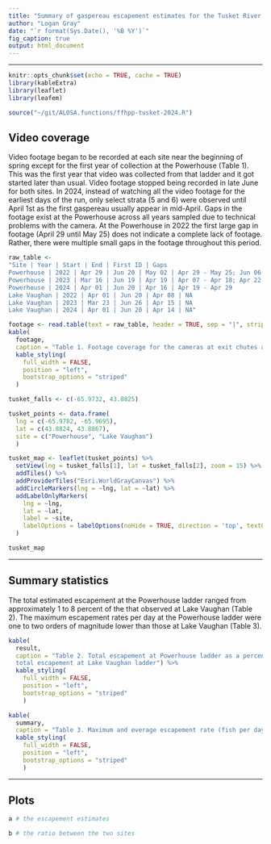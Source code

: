 ```yaml
---
title: "Summary of gaspereau escapement estimates for the Tusket River from 2022 to 2024"
author: "Logan Gray"
date: "`r format(Sys.Date(), '%B %Y')`"
fig_caption: true
output: html_document
---
```


---

```r
knitr::opts_chunk$set(echo = TRUE, cache = TRUE)
library(kableExtra)
library(leaflet)
library(leafem)
```

```r
source("~/git/ALOSA.functions/ffhpp-tusket-2024.R")
```

## Video coverage

Video footage began to be recorded at each site near the beginning of spring except for the first year of collection at the Powerhouse (Table 1). This was the first year that video was collected from that ladder and it got started later than usual. Video footage stopped being recorded in late June for both sites. In 2024, instead of watching all the video footage for the earliest days of the run, only select strata (5 and 6) were observed until April 1st as the first gaspereau usually appear in mid-April. Gaps in the footage exist at the Powerhouse across all years sampled due to technical problems with the camera. At the Powerhouse in 2022 the first large gap in footage (April 29 until May 25) does not indicate a complete lack of footage. Rather, there were multiple small gaps in the footage throughout this period.

```r
raw_table <- 
"Site | Year | Start | End | First ID | Gaps
Powerhouse | 2022 | Apr 29 | Jun 20 | May 02 | Apr 29 - May 25; Jun 06 - Jun 10
Powerhouse | 2023 | Mar 16 | Jun 19 | Apr 19 | Apr 07 - Apr 18; Apr 22 - Apr 24
Powerhouse | 2024 | Apr 01 | Jun 20 | Apr 16 | Apr 19 - Apr 29
Lake Vaughan | 2022 | Apr 01 | Jun 20 | Apr 08 | NA
Lake Vaughan | 2023 | Mar 23 | Jun 26 | Apr 15 | NA
Lake Vaughan | 2024 | Apr 01 | Jun 20 | Apr 14 | NA"

footage <- read.table(text = raw_table, header = TRUE, sep = "|", strip.white = FALSE)
kable(
  footage,
  caption = "Table 1. Footage coverage for the cameras at exit chutes at the Powerhouse and Lake Vaughan fish ladders") %>% 
  kable_styling(
    full_width = FALSE,
    position = "left",
    bootstrap_options = "striped"
  )
```

```r
tusket_falls <- c(-65.9732, 43.8825)

tusket_points <- data.frame(
  lng = c(-65.9782, -65.9695),
  lat = c(43.8824, 43.8867),
  site = c("Powerhouse", "Lake Vaughan")
  )

tusket_map <- leaflet(tusket_points) %>% 
  setView(lng = tusket_falls[1], lat = tusket_falls[2], zoom = 15) %>% 
  addTiles() %>% 
  addProviderTiles("Esri.WorldGrayCanvas") %>% 
  addCircleMarkers(lng = ~lng, lat = ~lat) %>% 
  addLabelOnlyMarkers(
    lng = ~lng,
    lat = ~lat,
    label = ~site,
    labelOptions = labelOptions(noHide = TRUE, direction = 'top', textOnly = TRUE)
  )

tusket_map             
```

---

## Summary statistics

The total estimated escapement at the Powerhouse ladder ranged from approximately 1 to 8 percent of the that observed at Lake Vaughan (Table 2). The maximum escapement rates per day at the Powerhouse ladder were one to two orders of magnitude lower than those at Lake Vaughan (Table 3).

```r
kable(
  result,
  caption = "Table 2. Total escapement at Powerhouse ladder as a percentage of
  total escapement at Lake Vaughan ladder") %>% 
  kable_styling(
    full_width = FALSE,
    position = "left",
    bootstrap_options = "striped"
    )
```



```r
kable(
  summary,
  caption = "Table 3. Maximum and everage escapement rate (fish per day) for each ladder") %>% 
  kable_styling(
    full_width = FALSE,
    position = "left",
    bootstrap_options = "striped"
    )
```

---

## Plots

```r
a # the escapement estimates
```

```r
b # the ratio between the two sites
```
